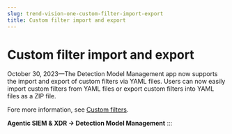 ```yaml
---
slug: trend-vision-one-custom-filter-import-export
title: Custom filter import and export
---
```

# Custom filter import and export

October 30, 2023—The Detection Model Management app now supports the import and export of custom filters via YAML files. Users can now easily import custom filters from YAML files or export custom filters into YAML files as a ZIP file.

Fore more information, see [Custom filters](custom-filters.mdx).

**Agentic SIEM & XDR → Detection Model Management**
:::

